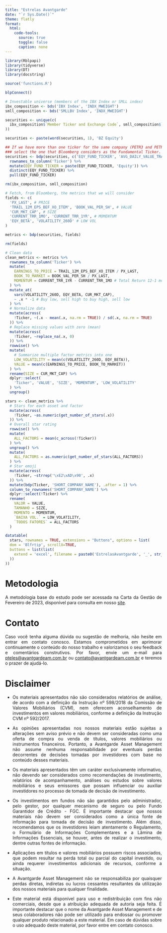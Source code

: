 ```yaml
---
title: "Estrelas Avantgarde"
date: "`r Sys.Date()`"
theme: flatly
format:
  html:
    code-tools:
      source: true
      toggle: false
      caption: none
---
```


<style>
body {
text-align: justify}
</style>

```r
library(Rblpapi)
library(tidyverse)
library(DT)
library(docstring)

source('functions.R')

blpConnect()
```

```r
# Investable universe (members of the IBX Index or SMLL index)
ibx_composition <- bds('IBX Index', 'INDX_MWEIGHT')
smll_composition <- bds('SMLLBV Index', 'INDX_MWEIGHT')

securities <- unique(c(
  ibx_composition$`Member Ticker and Exchange Code`, smll_composition$`Member Ticker and Exchange Code`
))

securities <- paste(word(securities, 1), 'BZ Equity')

## If we have more than one ticker for the same company (PETR3 and PETR3, e.g.),
### select the one that Bloomberg considers as the Fundamental Ticker.
securities <- bdp(securities, c('EQY_FUND_TICKER', 'AVG_DAILY_VALUE_TRADED_3M')) %>% 
  rownames_to_column('Ticker') %>% 
  mutate(EQY_FUND_TICKER = paste(EQY_FUND_TICKER, 'Equity')) %>% 
  distinct(EQY_FUND_TICKER) %>% 
  pull(EQY_FUND_TICKER)
```

```r
rm(ibx_composition, smll_composition)
```

```r
# Fetch, from Bloomberg, the metrics that we will consider
fields <- c(
  'PX_LAST', # PRICE
  'TRAIL_12M_EPS_BEF_XO_ITEM', 'BOOK_VAL_PER_SH', # VALUE
  'CUR_MKT_CAP', # SIZE
  'CURRENT_TRR_1MO', 'CURRENT_TRR_1YR', # MOMENTUM
  'EQY_BETA', 'VOLATILITY_260D' # LOW VOL
)

metrics <- bdp(securities, fields)
```
```r
rm(fields)
```

```r
# Clean data
clean_metrics <- metrics %>% 
  rownames_to_column('Ticker') %>%
  mutate(
    EARNINGS_TO_PRICE = TRAIL_12M_EPS_BEF_XO_ITEM / PX_LAST,
    BOOK_TO_MARKET = BOOK_VAL_PER_SH / PX_LAST,
    MOMENTUM = CURRENT_TRR_1YR - CURRENT_TRR_1MO # Total Return 12-1 months
  ) %>% 
  mutate_at(
    vars(VOLATILITY_260D, EQY_BETA, CUR_MKT_CAP),
    ~ .x * -1 # Buy low, sell high to buy high, sell low
  ) %>% 
  # Normalize data
  mutate(across(
    !Ticker, ~(.x - mean(.x, na.rm = TRUE)) / sd(.x, na.rm = TRUE)
  )) %>%
  # Replace missing values with zero (mean)
  mutate(across(
    !Ticker, ~replace_na(.x, 0)
  )) %>%
  rowwise() %>% 
  mutate(
    # Summarize multiple factor metrics into one
    LOW_VOLATILITY = mean(c(VOLATILITY_260D, EQY_BETA)),
    VALUE = mean(c(EARNINGS_TO_PRICE, BOOK_TO_MARKET))
  ) %>% 
  rename(SIZE = CUR_MKT_CAP) %>% 
  dplyr::select(
    'Ticker', 'VALUE', 'SIZE', 'MOMENTUM', 'LOW_VOLATILITY'
  ) %>% 
  ungroup()
```

```r
stars <- clean_metrics %>% 
  # Stars for each asset and factor
  mutate(across(
    !Ticker, ~as.numeric(get_number_of_stars(.x))
  )) %>% 
  # Overall star rating
  rowwise() %>% 
  mutate(
    ALL_FACTORS = mean(c_across(!Ticker))
  ) %>% 
  ungroup() %>% 
  mutate(
    ALL_FACTORS = as.numeric(get_number_of_stars(ALL_FACTORS))
  ) %>% 
  # Star emoji
  mutate(across(
    !Ticker, ~strrep('\xE2\xAD\x90', .x)
  )) %>% 
  mutate(bdp(Ticker, 'SHORT_COMPANY_NAME'), .after = 1) %>% 
  column_to_rownames('SHORT_COMPANY_NAME') %>% 
  dplyr::select(!Ticker) %>% 
  rename(
    VALOR = VALUE,
    TAMANHO = SIZE,
    MOMENTO = MOMENTUM,
    `BAIXA VOL.` = LOW_VOLATILITY,
    `TODOS FATORES` = ALL_FACTORS
  )
```

```r
datatable(
  stars, rownames = TRUE, extensions = "Buttons", options = list(
  dom = 'Blfrtip', scrollX=TRUE,
  buttons = list(list(
    extend = 'excel', filename = paste0('EstrelasAvantgarde', '_', str_replace_all(Sys.Date(), '-', ''))
  ))
))
```

# Metodologia

A metodologia base do estudo pode ser acessada na Carta da Gestão de Fevereiro de 2023, disponível para consulta em nosso [site](https://www.avantgardeam.com.br/cartas-da-gestao/).

# Contato

Caso você tenha alguma dúvida ou sugestão de melhoria, não hesite em entrar em contato conosco. Estamos comprometidos em aprimorar continuamente o conteúdo do nosso trabalho e valorizamos o seu feedback e comentários construtivos. Por favor, envie um e-mail para [pteles@avantgardeam.com.br](mailto:pteles@avantgardeam.com.br) ou [contato@avantgardeam.com.br](mailto:contato@avantgardeam.com.br) e teremos o prazer de ajudá-lo.

# Disclaimer

- Os materiais apresentados não são considerados relatórios de análise, de acordo com a definição da Instrução nº 598/2018 da Comissão de Valores Mobiliários (CVM), nem oferecem aconselhamento de investimentos em valores mobiliários, conforme a definição da Instrução CVM nº 592/2017.

- As opiniões apresentadas nos nossos materiais estão sujeitas a alterações sem aviso prévio e não devem ser consideradas como uma oferta de compra ou venda de títulos, valores mobiliários ou instrumentos financeiros. Portanto, a Avantgarde Asset Management não assume nenhuma responsabilidade por eventuais perdas decorrentes de decisões tomadas por investidores com base no conteúdo desses materiais.

- Os materiais apresentados têm um caráter exclusivamente informativo, não devendo ser considerados como recomendações de investimento, relatórios de acompanhamento, análises ou estudos sobre valores mobiliários e seus emissores que possam influenciar ou auxiliar investidores no processo de tomada de decisão de investimento.

- Os investimentos em fundos não são garantidos pelo administrador, pelo gestor, por qualquer mecanismo de seguro ou pelo Fundo Garantidor de Crédito - FGC. É importante destacar que nossos materiais não devem ser considerados como a única fonte de informação para tomada de decisão de investimento. Além disso, recomendamos que os investidores leiam atentamente o Regulamento, o Formulário de Informações Complementares e a Lâmina de Informações Essenciais, se houver, antes de realizar o investimento, dentre outras fontes de informação.

- Aplicações em títulos e valores mobiliários possuem riscos associados, que podem resultar na perda total ou parcial do capital investido, ou ainda requerer investimentos adicionais de recursos, conforme a situação.

- A Avantgarde Asset Management não se responsabiliza por quaisquer perdas diretas, indiretas ou lucros cessantes resultantes da utilização dos nossos materiais para qualquer finalidade.

- Este material está disponível para uso e redistribuição com fins não comerciais, desde que a atribuição adequada de autoria seja feita. É importante destacar que o nome da Avantgarde Asset Management e de seus colaboradores não pode ser utilizado para endossar ou promover qualquer produto relacionado a este material. Em caso de dúvidas sobre o uso adequado deste material, por favor entre em contato conosco.

